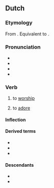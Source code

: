 ==Dutch==

===Etymology===
From {{inh|nl|dum|aenbidden}}. Equivalent to {{affix|nl|aan-|bidden}}.

===Pronunciation===
* {{IPA|nl|/aːmˈbɪdə(n)/}}
* {{audio|nl|Nl-aanbidden.ogg|audio}}
* {{hyphenation|nl|aan|bid|den}}
* {{rhymes|nl|ɪdən}}

===Verb===
{{nl-verb}}

# {{lb|nl|transitive}} to [[worship]]
#: {{ux|nl|Het gebedshuis laat geen katten toe om er de avondster te '''aanbidden'''.|The house of worship doesn't allow any cats to '''worship''' the evening star there.}}
# {{lb|nl|transitive|figurative}} to [[adore]]

====Inflection====
{{nl-conj-st|class=5|pref=aan|bid|bad|beden|bidde|bade|baadt}}

====Derived terms====
* {{l|nl|aanbidder}}
* {{l|nl|aanbidding}}
* {{l|nl|aanbidster}}

====Descendants====
* {{desc|af|aanbid}}
* {{desc|dcr|bed aan|bid an}}